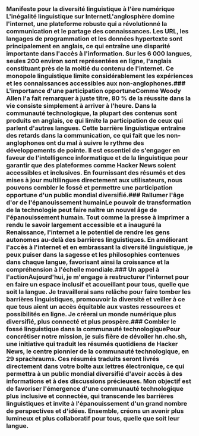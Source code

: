 
<Steps>

### Manifeste pour la diversité linguistique à l'ère numérique L'inégalité linguistique sur InternetL'anglosphère domine l'internet, une plateforme robuste qui a révolutionné la communication et le partage des connaissances. Les URL, les langages de programmation et les données hypertexte sont principalement en anglais, ce qui entraîne une disparité importante dans l'accès à l'information. Sur les 6 000 langues, seules 200 environ sont représentées en ligne, l'anglais constituant près de la moitié du contenu de l'internet. Ce monopole linguistique limite considérablement les expériences et les connaissances accessibles aux non-anglophones.### L'importance d'une participation opportuneComme Woody Allen l'a fait remarquer à juste titre, 80 % de la réussite dans la vie consiste simplement à arriver à l'heure. Dans la communauté technologique, la plupart des contenus sont produits en anglais, ce qui limite la participation de ceux qui parlent d'autres langues. Cette barrière linguistique entraîne des retards dans la communication, ce qui fait que les non-anglophones ont du mal à suivre le rythme des développements de pointe. Il est essentiel de s'engager en faveur de l'intelligence informatique et de la linguistique pour garantir que des plateformes comme Hacker News soient accessibles et inclusives. En fournissant des résumés et des mises à jour multilingues directement aux utilisateurs, nous pouvons combler le fossé et permettre une participation opportune d'un public mondial diversifié.### Rallumer l'âge d'or de l'épanouissement humainLe pouvoir de transformation de la technologie peut faire naître un nouvel âge de l'épanouissement humain. Tout comme la presse à imprimer a rendu le savoir largement accessible et a inauguré la Renaissance, l'internet a le potentiel de rendre les gens autonomes au-delà des barrières linguistiques. En améliorant l'accès à l'internet et en embrassant la diversité linguistique, je peux puiser dans la sagesse et les philosophies contenues dans chaque langue, favorisant ainsi la croissance et la compréhension à l'échelle mondiale.### Un appel à l'actionAujourd'hui, je m'engage à restructurer l'internet pour en faire un espace inclusif et accueillant pour tous, quelle que soit la langue. Je travaillerai sans relâche pour faire tomber les barrières linguistiques, promouvoir la diversité et veiller à ce que tous aient un accès équitable aux vastes ressources et possibilités en ligne. Je créerai un monde numérique plus diversifié, plus connecté et plus prospère.### Combler le fossé linguistique dans la communauté technologiquePour concrétiser notre mission, je suis fière de dévoiler hn.cho.sh, une initiative qui traduit les résumés quotidiens de Hacker News, le centre pionnier de la communauté technologique, en 29 sprachraums. Ces résumés traduits seront livrés directement dans votre boîte aux lettres électronique, ce qui permettra à un public mondial diversifié d'avoir accès à des informations et à des discussions précieuses. Mon objectif est de favoriser l'émergence d'une communauté technologique plus inclusive et connectée, qui transcende les barrières linguistiques et invite à l'épanouissement d'un grand nombre de perspectives et d'idées. Ensemble, créons un avenir plus lumineux et plus collaboratif pour tous, quelle que soit leur langue.</Steps>
